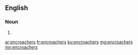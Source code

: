 ==English==

===Noun===
{{head|en}}

# {{plural of|encroacher}}

[[ar:encroachers]]
[[fr:encroachers]]
[[ku:encroachers]]
[[mg:encroachers]]
[[my:encroachers]]